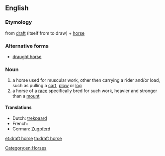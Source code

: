 ==English==
===Etymology===
from [[draft]] (itself from to draw) + [[horse]]

===Alternative forms===
*[[draught horse]]

===Noun===
{{en-noun|sg=[[draft]] [[horse]]}}

#a horse used for muscular work, other then carrying a rider and/or load, such as pulling a [[cart]], [[plow]] or [[log]]
#a horse of a [[race]] specifically bred for such work, heavier and stronger than a [[mount]]

====Translations====
* Dutch: [[trekpaard]] {{n}}
* French: {{t-|fr|cheval de trait|n}}
* German: [[Zugpferd]] {{n}}

[[Category:en:Horses]]

[[et:draft horse]]
[[ta:draft horse]]